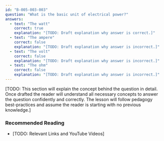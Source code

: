 ```yaml
---
id: "B-005-003-003"
question: "What is the basic unit of electrical power?"
answers:
  - text: "The watt"
    correct: true
    explanation: "[TODO: Draft explanation why answer is correct.]"
  - text: "The ampere"
    correct: false
    explanation: "[TODO: Draft explanation why answer is incorrect.]"
  - text: "The volt"
    correct: false
    explanation: "[TODO: Draft explanation why answer is incorrect.]"
  - text: "The ohm"
    correct: false
    explanation: "[TODO: Draft explanation why answer is incorrect.]"
---
```


[TODO: This section will explain the concept behind the question in detail. Once drafted the reader will understand all necessary concepts to answer the question confidently and correctly. The lesson will follow pedagogy best-practices and assume the reader is starting with no previous knowledge.]

### Recommended Reading

- [TODO: Relevant Links and YouTube Videos]
